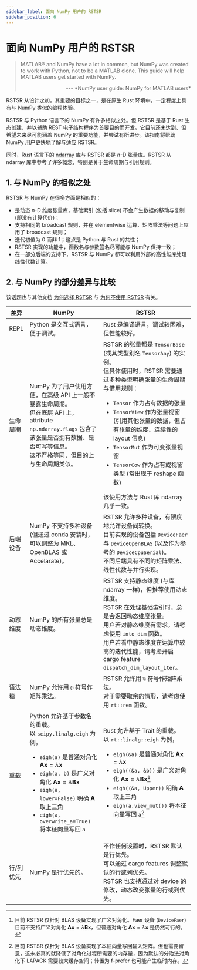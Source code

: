 ```yaml
---
sidebar_label: 面向 NumPy 用户的 RSTSR
sidebar_position: 6
---
```


# 面向 NumPy 用户的 RSTSR

> MATLAB® and NumPy have a lot in common, but NumPy was created to work with Python, not to be a MATLAB clone. This guide will help MATLAB users get started with NumPy.
> <p align="right"> --- *NumPy user guide: NumPy for MATLAB users* </p>

RSTSR 从设计之初，其重要的目标之一，是在原生 Rust 环境中，一定程度上具有与 NumPy 类似的编程体验。

RSTSR 与 Python 语言下的 NumPy 有许多相似之处。但 RSTSR 是基于 Rust 生态创建、并以辅助 REST 电子结构程序为首要目的而开发。它目前还未达到、但希望未来尽可能涵盖 NumPy 的重要功能，并尝试有所进步。该指南将帮助 NumPy 用户更快地了解与适应 RSTSR。

同时，Rust 语言下的 [ndarray](https://github.com/rust-ndarray/ndarray/) 库与 RSTSR 都是 $n$-D 张量库。RSTSR 从 ndarray 库中参考了许多概念，特别是关于生命周期与引用规则。

## 1. 与 NumPy 的相似之处

RSTSR 与 NumPy 在很多方面是相似的：
- 是动态 $n$-D 维度张量库，基础索引 (包括 slice) 不会产生数据的移动与复制 (即没有计算代价)；
- 支持相同的 broadcast 规则，并在 elementwise 运算、矩阵乘法等问题上应用了 broadcast 规则；
- 迭代初值为 0 而非 1；这点是 Python 与 Rust 的共性；
- RSTSR 实现的功能中，函数名与参数签名尽可能与 NumPy 保持一致；
- 在一部分后端的支持下，RSTSR 与 NumPy 都可以利用外部的高性能库处理线性代数计算。

## 2. 与 NumPy 的部分差异与比较

该话题也与其他文档 [为何选择 RSTSR](./why-rstsr) 与 [为何不使用 RSTSR](./warning) 有关。

| 差异 | NumPy | RSTSR |
|--|--|--|
| REPL | Python 是交互式语言，便于调试。 | Rust 是编译语言，调试较困难，但性能较好。 |
| 生命周期 | NumPy 为了用户使用方便，在高级 API 上一般不暴露生命周期。<br/>但在底层 API 上，attribute `np.ndarray.flags` 包含了该张量是否拥有数据、是否可写等信息。<br/>这不严格等同，但目的上与生命周期类似。 | RSTSR 的张量都是 `TensorBase` (或其类型别名 `TensorAny`) 的实例。<br/>但具体使用时，RSTSR 需要通过多种类型明确张量的生命周期与借用规则：<ul><li>`Tensor` 作为占有数据的张量</li><li>`TensorView` 作为张量视窗 (引用其他张量的数据，但占有张量的维度、连续性的 layout 信息)</li><li>`TensorMut` 作为可变张量视窗</li><li>`TensorCow` 作为占有或视窗类型 (常出现于 reshape 函数)</li></ul>该使用方法与 Rust 库 ndarray 几乎一致。 |
| 后端设备 | NumPy 不支持多种设备 (但通过 conda 安装时，可以调整为 MKL、OpenBLAS 或 Accelarate)。 | RSTSR 允许多种设备，有限度地允许设备间转换。<br/>目前实现的设备包括 `DeviceFaer` 与 `DeviceOpenBLAS` (以及作为参考的 `DeviceCpuSerial`)。<br/>不同后端具有不同的矩阵乘法、线性代数与并行实现。 |
| 动态维度 | NumPy 的所有张量总是动态维度。 | RSTSR 支持静态维度 (与库 ndarray 一样)，但推荐使用动态维度。<br/>RSTSR 在处理基础索引时，总是会返回动态维度张量。<br/>用户若对静态维度有需求，请考虑使用 `into_dim` 函数。<br/>用户若看中静态维度在运算中较高的迭代性能，请考虑开启 cargo feature `dispatch_dim_layout_iter`。 |
| 语法糖 | NumPy 允许用 `@` 符号作矩阵乘法。 | RSTSR 允许用 `%` 符号作矩阵乘法。<br/>对于需要取余的情形，请考虑使用 `rt::rem` 函数。 |
| 重载 | Python 允许基于参数名的重载。<br/>以 `scipy.linalg.eigh` 为例，<ul><li>`eigh(a)` 是普通对角化 $\mathbf{A} \bm{x} = \lambda \bm{x}$</li><li>`eigh(a, b)` 是广义对角化 $\mathbf{A} \bm{x} = \lambda \mathbf{B} \bm{x}$</li><li>`eigh(a, lower=False)` 明确 $\mathbf{A}$ 取上三角</li><li>`eigh(a, overwrite_a=True)` 将本征向量写回 `a`</li></ul> | Rust 允许基于 Trait 的重载。<br/>以 `rt::linalg::eigh` 为例，<ul><li>`eigh(&a)` 是普通对角化 $\mathbf{A} \bm{x} = \lambda \bm{x}$</li><li>`eigh((&a, &b))` 是广义对角化 $\mathbf{A} \bm{x} = \lambda \mathbf{B} \bm{x}$[^1]</li><li>`eigh((&a, Upper))` 明确 $\mathbf{A}$ 取上三角</li><li>`eigh(a.view_mut())` 将本征向量写回 `a`[^2]</li></ul> |
| 行/列优先 | NumPy 是行优先的。 | 不作任何设置时，RSTSR 默认是行优先。<br/>可以通过 cargo features 调整默认的行或列优先。<br/>RSTSR 也支持通过对 device 的修改，动态改变张量的行或列优先。 |

[^1]: 目前 RSTSR 仅针对 BLAS 设备实现了广义对角化。Faer 设备 (`DeviceFaer`) 目前不支持广义对角化 $\mathbf{A} \bm{x} = \lambda \mathbf{B} \bm{x}$，但普通对角化 $\mathbf{A} \bm{x} = \lambda \bm{x}$ 是仍然可行的。
[^2]: 目前 RSTSR 仅针对 BLAS 设备实现了本征向量写回输入矩阵。但也需要留意，这未必真的就降低了对角化过程所需要的内存量，因为默认的分治法对角化下 LAPACK 需要较大缓存空间；转置为 f-prefer 也可能产生临时内存。
